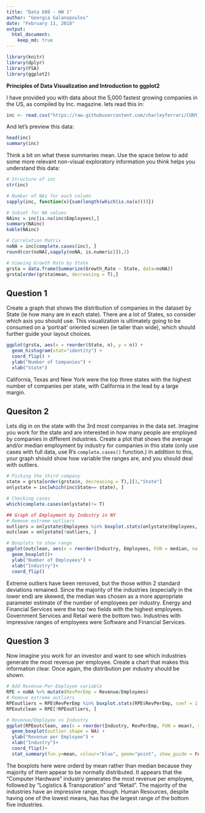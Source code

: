 ```yaml
---
title: "Data 608 - HW 1"
author: "Georgia Galanopoulos"
date: "February 11, 2018"
output: 
  html_document:
    keep_md: true
---
```

```r
library(knitr)
library(dplyr)
library(FSA)
library(ggplot2)
```

**Principles of Data Visualization and Introduction to ggplot2**

I have provided you with data about the 5,000 fastest growing companies in the US, as compiled by Inc. magazine. lets read this in:

```r
inc <- read.csv("https://raw.githubusercontent.com/charleyferrari/CUNY_DATA_608/master/module1/Data/inc5000_data.csv", header= TRUE)
```

And let's preview this data:

```r
head(inc)
summary(inc)
```

Think a bit on what these summaries mean. Use the space below to add some more relevant non-visual exploratory information you think helps you understand this data:

```r
# Structure of inc
str(inc)

# Number of NAs for each column
sapply(inc, function(x){sum(length(which(is.na(x))))})

# Subset for NA values
NAinc = inc[is.na(inc$Employees),]
summary(NAinc)
kable(NAinc)

# Correlation Matrix
noNA = inc[complete.cases(inc), ]
round(cor(noNA[,sapply(noNA, is.numeric)]),2)

# Viewing Growth Rate by State
grsta = data.frame(Summarize(Growth_Rate ~ State, data=noNA))
grsta[order(grsta$mean, decreasing = T),]
```

## Question 1

Create a graph that shows the distribution of companies in the dataset by State (ie how many are in each state). There are a lot of States, so consider which axis you should use. This visualization is ultimately going to be consumed on a 'portrait' oriented screen (ie taller than wide), which should further guide your layout choices.

```r
ggplot(grsta, aes(x = reorder(State, n), y = n)) + 
  geom_histogram(stat="identity") + 
  coord_flip() + 
  ylab("Number of Companies") +
  xlab("State")
```

California, Texas and New York were the top three states with the highest number of companies per state, with California in the lead by a large margin.

## Quesiton 2

Lets dig in on the state with the 3rd most companies in the data set. Imagine you work for the state and are interested in how many people are employed by companies in different industries. Create a plot that shows the average and/or median employment by industry for companies in this state (only use cases with full data, use R's `complete.cases()` function.) In addition to this, your graph should show how variable the ranges are, and you should deal with outliers.

```r
# Picking the third company
state = grsta[order(grsta$n, decreasing = T),][3,"State"]
onlystate = inc[which(inc$State== state), ]

# Checking cases
which(complete.cases(onlystate)!= T)

## Graph of Employment by Industry in NY
# Remove extreme outliers
outliers = onlystate$Employees %in% boxplot.stats(onlystate$Employees, coef = 1.5)$out
outclean = onlystate[!outliers, ]

# Boxplots to show range
ggplot(outclean, aes(x = reorder(Industry, Employees, FUN = median, na.rm = TRUE), y = Employees)) + 
  geom_boxplot()+ 
  ylab("Number of Employees") +
  xlab("Industry")+
  coord_flip()
```

Extreme outliers have been removed, but the those within 2 standard deviations remained. Since the majority of the industries (especially in the lower end) are skewed, the median was chosen as a more appropriate parameter estimate of the number of employees per industry. Energy and Financial Services were the top two fields with the highest employees. Government Services and Retail were the bottom two. Industries with impressive ranges of employees were Software and Financial Services.


## Question 3

Now imagine you work for an investor and want to see which industries generate the most revenue per employee. Create a chart that makes this information clear. Once again, the distribution per industry should be shown.

```r
# Add Revenue-Per-Employee variable
RPE = noNA %>% mutate(RevPerEmp = Revenue/Employees)
# Remove extreme outliers
RPEoutliers = RPE$RevPerEmp %in% boxplot.stats(RPE$RevPerEmp, coef = 1.5)$out
RPEoutclean = RPE[!RPEoutliers, ]

# Revenue/Employee vs Industry
ggplot(RPEoutclean, aes(x = reorder(Industry, RevPerEmp, FUN = mean), y = RevPerEmp)) + 
  geom_boxplot(outlier.shape = NA) +
  ylab("Revenue per Employee") + 
  xlab("Industry")+
  coord_flip()+
  stat_summary(fun.y=mean, colour="blue", geom="point", show_guide = FALSE)
```

The boxplots here were orderd by mean rather than median because they majority of them appear to be normally distributed. It appears that the "Computer Hardware" industry generates the most revenue per employee, followed by "Logistics & Transporation" and "Retail". The majority of the industries have an impressive range, though. Human Resources, despite having one of the lowest means, has has the largest range of the bottom five industries.
